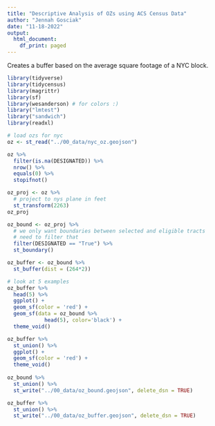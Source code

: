 ```yaml
---
title: "Descriptive Analysis of OZs using ACS Census Data"
author: "Jennah Gosciak"
date: "11-18-2022"
output:
  html_document:
    df_print: paged
---
```


Creates a buffer based on the average square footage of a NYC block.

```r
library(tidyverse)
library(tidycensus)
library(magrittr)
library(sf)
library(wesanderson) # for colors :)
library("lmtest")
library("sandwich")
library(readxl)
```
```r
# load ozs for nyc
oz <- st_read("../00_data/nyc_oz.geojson")

oz %>%
  filter(is.na(DESIGNATED)) %>%
  nrow() %>%
  equals(0) %>%
  stopifnot()

oz_proj <- oz %>%
  # project to nys plane in feet
  st_transform(2263)
oz_proj

oz_bound <- oz_proj %>% 
  # we only want boundaries between selected and eligible tracts
  # need to filter that
  filter(DESIGNATED == "True") %>%
  st_boundary() 

oz_buffer <- oz_bound %>% 
  st_buffer(dist = (264*2)) 

# look at 5 examples
oz_buffer %>% 
  head(5) %>% 
  ggplot() +
  geom_sf(color = 'red') +
  geom_sf(data = oz_bound %>% 
            head(5), color='black') +
  theme_void()

oz_buffer %>% 
  st_union() %>% 
  ggplot() +
  geom_sf(color = 'red') +
  theme_void()
  
oz_bound %>% 
  st_union() %>% 
  st_write("../00_data/oz_bound.geojson", delete_dsn = TRUE)

oz_buffer %>% 
  st_union() %>% 
  st_write("../00_data/oz_buffer.geojson", delete_dsn = TRUE)
```





